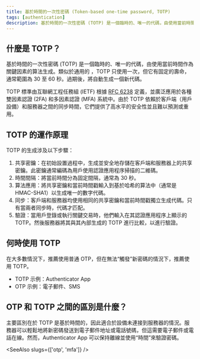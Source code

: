 ```yaml
---
title: 基於時間的一次性密碼 (Token-based one-time password, TOTP)
tags: [authentication]
description: 基於時間的一次性密碼 (TOTP) 是一個臨時的、唯一的代碼，由使用當前時間作為關鍵因素的算法生成。
---
```


## 什麼是 TOTP？

基於時間的一次性密碼 (TOTP) 是一個臨時的、唯一的代碼，由使用當前時間作為關鍵因素的算法生成。類似於通用的 <Ref slug="otp" />，TOTP 只使用一次，但它有固定的壽命，通常範圍為 30 至 60 秒。過期後，將自動生成一個新代碼。

TOTP 標準由互聯網工程任務組 (IETF) 根據 [RFC 6238](https://datatracker.ietf.org/doc/html/rfc6238) 定義，並廣泛應用於各種雙因素認證 (2FA) 和多因素認證 (MFA) 系統中。由於 TOTP 依賴於客戶端（用戶設備）和服務器之間的同步時間，它們提供了高水平的安全性並且難以預測或重用。

## TOTP 的運作原理

TOTP 的生成涉及以下步驟：

1. 共享密鑰：在初始設置過程中，生成並安全地存儲在客戶端和服務器上的共享密鑰。此密鑰通常編碼為用戶使用認證應用程序掃描的二維碼。
2. 時間間隔：將當前時間分為固定間隔，通常為 30 秒。
3. 算法應用：將共享密鑰和當前時間戳輸入到基於哈希的算法中（通常是 HMAC-SHA1）以生成唯一的數字代碼。
4. 同步：客戶端和服務器均使用相同的共享密鑰和當前時間戳獨立生成代碼。只有當兩者同步時，代碼才匹配。
5. 驗證：當用戶登錄或執行關鍵交易時，他們輸入在其認證應用程序上顯示的 TOTP。然後服務器將其與其內部生成的 TOTP 進行比較，以進行驗證。

## 何時使用 TOTP

在大多數情況下，推薦使用普通 OTP，但在無法“觸發”新密碼的情況下，推薦使用 TOTP。

- TOTP 示例：Authenticator App
- OTP 示例：電子郵件、SMS

## OTP 和 TOTP 之間的區別是什麼？

主要區別在於 TOTP 是基於時間的，因此適合於設備未連接到服務器的情況。服務器可以輕鬆地將新密碼發送到電子郵件地址或電話號碼，但這需要電子郵件或電話在線。然而，Authenticator App 可以保持離線並使用“時間”來驗證密碼。

<SeeAlso slugs={['otp', 'mfa']} />
